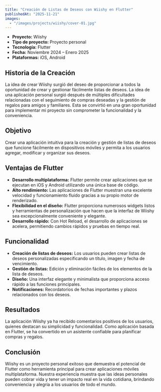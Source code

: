 ```yaml
---
title: "Creación de Listas de Deseos con Wiishy en Flutter"
publishedAt: "2025-11-21"
images:
  - "/images/projects/wiishy/cover-01.jpg"
---
```


- **Proyecto:** Wiishy
- **Tipo de proyecto:** Proyecto personal
- **Tecnología:** Flutter
- **Fecha:** Noviembre 2024 – Enero 2025
- **Plataformas:** iOS, Android

## Historia de la Creación
La idea de crear Wiishy surgió del deseo de proporcionar a todos la oportunidad de crear y gestionar fácilmente listas de deseos. La idea de una aplicación personal surgió después de múltiples dificultades relacionadas con el seguimiento de compras deseadas y la gestión de regalos para amigos y familiares. Esta se convirtió en una gran oportunidad para implementar mi proyecto sin comprometer la funcionalidad y la conveniencia.

## Objetivo
Crear una aplicación intuitiva para la creación y gestión de listas de deseos que funcione fácilmente en dispositivos móviles y permita a los usuarios agregar, modificar y organizar sus deseos.

## Ventajas de Flutter
- **Desarrollo multiplataforma:** Flutter permite crear aplicaciones que se ejecutan en iOS y Android utilizando una única base de código.
- **Alto rendimiento:** Las aplicaciones de Flutter muestran una excelente velocidad y funcionamiento fluido gracias a su propio motor de renderizado.
- **Flexibilidad en el diseño:** Flutter proporciona numerosos widgets listos y herramientas de personalización que hacen que la interfaz de Wiishy sea excepcionalmente conveniente y elegante.
- **Desarrollo rápido:** Con Hot Reload, el desarrollo de aplicaciones se acelera, permitiendo cambios rápidos y pruebas en tiempo real.

## Funcionalidad
- **Creación de listas de deseos:** Los usuarios pueden crear listas de deseos personalizadas especificando un título, imagen y fecha de vencimiento.
- **Gestión de listas:** Edición y eliminación fáciles de los elementos de la lista de deseos.
- **Diseño:** Una interfaz elegante y minimalista que proporciona acceso rápido a las funciones principales.
- **Notificaciones:** Recordatorios de fechas importantes y plazos relacionados con los deseos.

## Resultados
La aplicación Wiishy ya ha recibido comentarios positivos de los usuarios, quienes destacan su simplicidad y funcionalidad. Como aplicación basada en Flutter, se ha convertido en un asistente confiable para planificar compras y regalos.

## Conclusión
Wiishy es un proyecto personal exitoso que demuestra el potencial de Flutter como herramienta principal para crear aplicaciones móviles multiplataforma. Nuestra experiencia muestra que las ideas personales pueden cobrar vida y tener un impacto real en la vida cotidiana, brindando conveniencia y alegría a los usuarios de todo el mundo.
